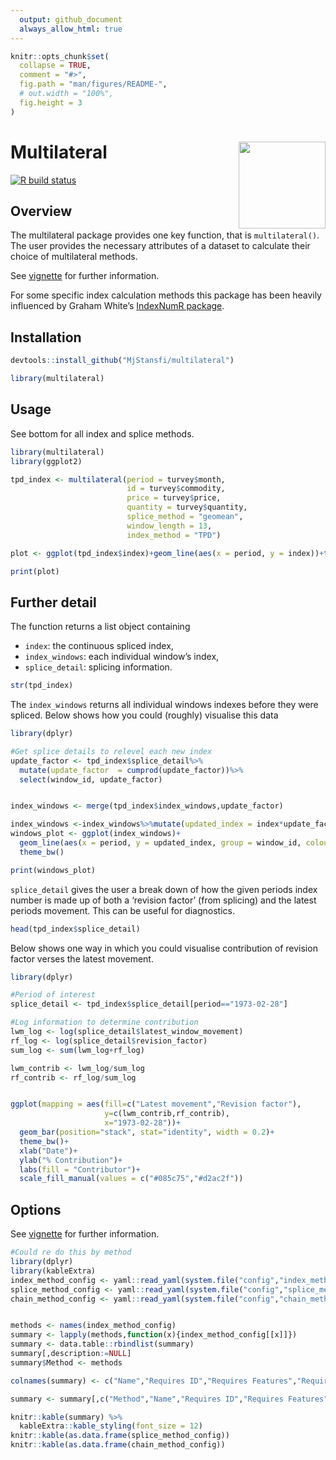 ```yaml
---
  output: github_document
  always_allow_html: true
---
```



```r
knitr::opts_chunk$set(
  collapse = TRUE,
  comment = "#>",
  fig.path = "man/figures/README-",
  # out.width = "100%",
  fig.height = 3
)
```

# Multilateral <img src='man/figures/logo-v2.png' align="right" height="139" />

  <!-- badges: start -->

  [![R build status](https://github.com/MjStansfi/multilateral/workflows/R-CMD-check/badge.svg)](https://github.com/MjStansfi/multilateral/actions)

  <!-- badges: end -->

## Overview

The multilateral package provides one key function, that is `multilateral()`.
The user provides the necessary attributes of a dataset to calculate their choice of multilateral methods.

See [vignette](https://htmlpreview.github.io/?https://github.com/MjStansfi/multilateral/blob/main/doc/multilateral.html) for further information.

For some specific index calculation methods this package has been heavily influenced by Graham White's [IndexNumR package](https://github.com/grahamjwhite/IndexNumR). 



## Installation

```r
devtools::install_github("MjStansfi/multilateral")

library(multilateral)
```

## Usage

See bottom for all index and splice methods.

```r
library(multilateral)
library(ggplot2)

tpd_index <- multilateral(period = turvey$month,
                          id = turvey$commodity,
                          price = turvey$price,
                          quantity = turvey$quantity,
                          splice_method = "geomean",
                          window_length = 13,
                          index_method = "TPD")

plot <- ggplot(tpd_index$index)+geom_line(aes(x = period, y = index))+theme_bw()

print(plot)

```

## Further detail

The function returns a list object containing 

* `index`: the continuous spliced index,
* `index_windows`: each individual window's index,
* `splice_detail`: splicing information.

```r
str(tpd_index) 
```

The `index_windows` returns all individual windows indexes before they were spliced. Below shows how you could (roughly) visualise this data
```r
library(dplyr)

#Get splice details to relevel each new index
update_factor <- tpd_index$splice_detail%>%
  mutate(update_factor  = cumprod(update_factor))%>%
  select(window_id, update_factor)


index_windows <- merge(tpd_index$index_windows,update_factor)

index_windows <-index_windows%>%mutate(updated_index = index*update_factor)
windows_plot <- ggplot(index_windows)+
  geom_line(aes(x = period, y = updated_index, group = window_id, colour = window_id))+
  theme_bw()

print(windows_plot)
```

`splice_detail` gives the user a break down of how the given periods index number is made up of both a 'revision factor' (from splicing) and the latest periods movement. This can be useful for diagnostics. 
```r
head(tpd_index$splice_detail)
```

Below shows one way in which you could visualise contribution of revision factor verses the latest movement.
```r
library(dplyr)

#Period of interest
splice_detail <- tpd_index$splice_detail[period=="1973-02-28"]

#Log information to determine contribution
lwm_log <- log(splice_detail$latest_window_movement)
rf_log <- log(splice_detail$revision_factor)
sum_log <- sum(lwm_log+rf_log)

lwm_contrib <- lwm_log/sum_log
rf_contrib <- rf_log/sum_log


ggplot(mapping = aes(fill=c("Latest movement","Revision factor"),
                     y=c(lwm_contrib,rf_contrib),
                     x="1973-02-28"))+
  geom_bar(position="stack", stat="identity", width = 0.2)+
  theme_bw()+
  xlab("Date")+
  ylab("% Contribution")+
  labs(fill = "Contributor")+
  scale_fill_manual(values = c("#085c75","#d2ac2f"))


```

## Options

See [vignette](https://htmlpreview.github.io/?https://github.com/MjStansfi/multilateral/blob/main/doc/multilateral.html) for further information.

```r
#Could re do this by method
library(dplyr)
library(kableExtra)
index_method_config <- yaml::read_yaml(system.file("config","index_method_config.yaml", package = "multilateral"))
splice_method_config <- yaml::read_yaml(system.file("config","splice_method_config.yaml", package = "multilateral"))
chain_method_config <- yaml::read_yaml(system.file("config","chain_method_config.yaml", package = "multilateral"))


methods <- names(index_method_config)
summary <- lapply(methods,function(x){index_method_config[[x]]})
summary <- data.table::rbindlist(summary)
summary[,description:=NULL]
summary$Method <- methods

colnames(summary) <- c("Name","Requires ID","Requires Features","Requires Quantity","Requires Weight","Can Restrict to Matched Sample","Method")

summary <- summary[,c("Method","Name","Requires ID","Requires Features","Requires Quantity","Requires Weight","Can Restrict to Matched Sample")]

knitr::kable(summary) %>%
  kableExtra::kable_styling(font_size = 12)
knitr::kable(as.data.frame(splice_method_config)) 
knitr::kable(as.data.frame(chain_method_config)) 
```
